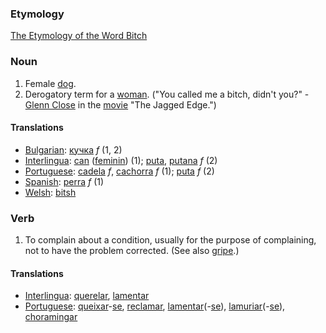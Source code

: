 === Etymology ===
[http://www.roxanne.org/~maeve/bitch.html The Etymology of the Word Bitch]

=== Noun ===
#Female [[dog]].
#Derogatory term for a [[woman]].  ("You called me a bitch, didn't you?" - [[Glenn Close]] in the [[movie]] "The Jagged Edge.")

==== Translations ====
*[[Bulgarian]]: [[кучка]] ''f'' (1, 2)
*[[Interlingua]]: [[can]] ([[feminin]]) (1); [[puta]], [[putana]] ''f'' (2)
*[[Portuguese]]: [[cadela]] ''f'', [[cachorra]] ''f'' (1); [[puta]] ''f'' (2)
*[[Spanish]]: [[perra]] ''f'' (1)
*[[Welsh]]: [[bitsh]]

=== Verb ===
#To complain about a condition, usually for the purpose of complaining, not to have the problem corrected.  (See also [[gripe]].)

==== Translations ====
*[[Interlingua]]: [[querelar]], [[lamentar]]
*[[Portuguese]]: [[queixar]]-[[se]], [[reclamar]], [[lamentar]](-[[se]]), [[lamuriar]](-[[se]]), [[choramingar]]